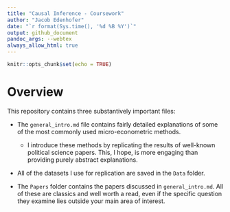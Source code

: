 ```yaml
---
title: "Causal Inference - Coursework"
author: "Jacob Edenhofer"
date: "`r format(Sys.time(), '%d %B %Y')`"
output: github_document
pandoc_args: --webtex
always_allow_html: true
---
```


```r
knitr::opts_chunk$set(echo = TRUE)
```



# Overview 

This repository contains three substantively important files: 

+ The `general_intro.md` file contains fairly detailed explanations of some of the most commonly used micro-econometric methods. 
  - I introduce these methods by replicating the results of well-known political science papers. This, I hope, is more engaging than providing purely abstract explanations. 

+ All of the datasets I use for replication are saved in the `Data` folder.

+ The `Papers` folder contains the papers discussed in `general_intro.md`. All of these are classics and well worth a read, even if the specific question they examine lies outside your main area of interest.


